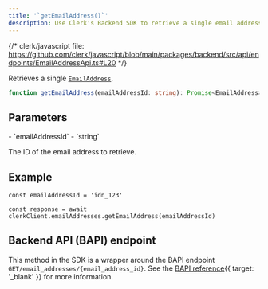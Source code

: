 ```yaml
---
title: '`getEmailAddress()`'
description: Use Clerk's Backend SDK to retrieve a single email address by its ID.
---
```


{/* clerk/javascript file: https://github.com/clerk/javascript/blob/main/packages/backend/src/api/endpoints/EmailAddressApi.ts#L20 */}

Retrieves a single [`EmailAddress`](/docs/references/javascript/types/email-address).

```ts
function getEmailAddress(emailAddressId: string): Promise<EmailAddress>
```

## Parameters

<Properties>
  - `emailAddressId`
  - `string`

  The ID of the email address to retrieve.
</Properties>

## Example

<Include src="_partials/backend/usage" />

```tsx
const emailAddressId = 'idn_123'

const response = await clerkClient.emailAddresses.getEmailAddress(emailAddressId)
```

## Backend API (BAPI) endpoint

This method in the SDK is a wrapper around the BAPI endpoint `GET/email_addresses/{email_address_id}`. See the [BAPI reference](/docs/reference/backend-api/tag/Email-Addresses#operation/GetEmailAddress){{ target: '_blank' }} for more information.
